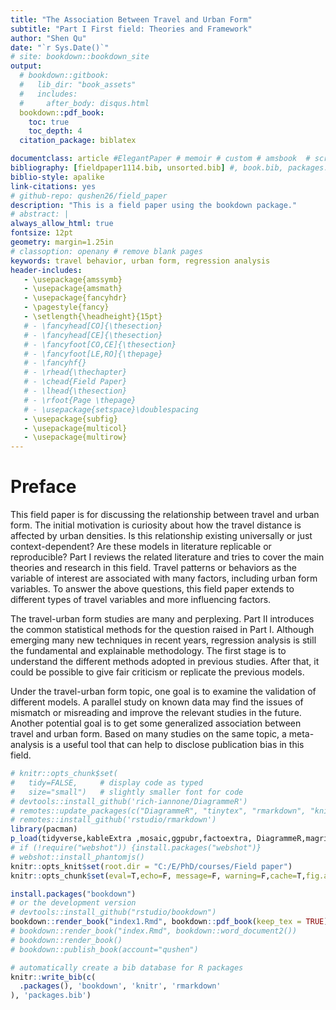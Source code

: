 ```yaml
---
title: "The Association Between Travel and Urban Form"
subtitle: "Part I First field: Theories and Framework"
author: "Shen Qu"
date: "`r Sys.Date()`"
# site: bookdown::bookdown_site
output: 
  # bookdown::gitbook: 
  #   lib_dir: "book_assets"
  #   includes:
  #     after_body: disqus.html
  bookdown::pdf_book:
    toc: true
    toc_depth: 4
  citation_package: biblatex

documentclass: article #ElegantPaper # memoir # custom # amsbook  # scrbook # book
bibliography: [fieldpaper1114.bib, unsorted.bib] #, book.bib, packages.bib
biblio-style: apalike
link-citations: yes
# github-repo: qushen26/field_paper
description: "This is a field paper using the bookdown package."
# abstract: |
always_allow_html: true
fontsize: 12pt
geometry: margin=1.25in
# classoption: openany # remove blank pages
keywords: travel behavior, urban form, regression analysis
header-includes:
   - \usepackage{amssymb}
   - \usepackage{amsmath}
   - \usepackage{fancyhdr}
   - \pagestyle{fancy}
   - \setlength{\headheight}{15pt}
   # - \fancyhead[CO]{\thesection}
   # - \fancyhead[CE]{\thesection}
   # - \fancyfoot[CO,CE]{\thesection}
   # - \fancyfoot[LE,RO]{\thepage}
   # - \fancyhf{}
   # - \rhead{\thechapter}
   # - \chead{Field Paper}
   # - \lhead{\thesection}
   # - \rfoot{Page \thepage}
   # - \usepackage{setspace}\doublespacing
   - \usepackage{subfig}
   - \usepackage{multicol}
   - \usepackage{multirow}
---
```


# Preface {.unnumbered}

This field paper is for discussing the relationship between travel and urban form. The initial motivation is curiosity about how the travel distance is affected by urban densities. Is this relationship existing universally or just context-dependent? Are these models in literature replicable or reproducible? Part I reviews the related literature and tries to cover the main theories and research in this field. Travel patterns or behaviors as the variable of interest are associated with many factors, including urban form variables. To answer the above questions, this field paper extends to different types of travel variables and more influencing factors.

The travel-urban form studies are many and perplexing. Part II introduces the common statistical methods for the question raised in Part I. Although emerging many new techniques in recent years, regression analysis is still the fundamental and explainable methodology. The first stage is to understand the different methods adopted in previous studies. After that, it could be possible to give fair criticism or replicate the previous models.

Under the travel-urban form topic, one goal is to examine the validation of different models. A parallel study on known data may find the issues of mismatch or misreading and improve the relevant studies in the future. Another potential goal is to get some generalized association between travel and urban form. Based on many studies on the same topic, a meta-analysis is a useful tool that can help to disclose publication bias in this field.

<!-- - Several Ideas -->

<!-- The discussion will gradually narrow down to the association between driving distance and urban density.  -->

<!-- Instead of using a very high dimension model or synthesized index,  -->

<!-- Population Density itself may have more potential to explain the driving distance than people ever thought about. -->

<!--  Many disaggregated travel-urban form models without psychological factors are underfitting, the corresponding estimates are biased. -->

<!-- When the goal of related studies is to provide evidence for public policy, the aggregated analysis may be good enough. -->

<!--  The estimated coefficients are incomparable unless the regression models have the common key specification. Because $\boldsymbol{\hat\beta}=(\mathbf{X'X})^{-1}\mathbf{X'}\mathbf{y}$ is a function depending on $\mathbf{X}$. -->

<!--  Standardized coefficients or elasticities cannot fix these issues. -->

<!--  Due to the non-linear characteristics of many individual and urban-form factors, identifying the effective ranges of variables is useful for policymaking. -->

```r
# knitr::opts_chunk$set(
#   tidy=FALSE,     # display code as typed
#   size="small")   # slightly smaller font for code
# devtools::install_github('rich-iannone/DiagrammeR')
# remotes::update_packages(c("DiagrammeR", "tinytex", "rmarkdown", "knitr"))
# remotes::install_github('rstudio/rmarkdown')
library(pacman)
p_load(tidyverse,kableExtra ,mosaic,ggpubr,factoextra, DiagrammeR,magrittr) #
# if (!require("webshot")) {install.packages("webshot")}
# webshot::install_phantomjs()
knitr::opts_knit$set(root.dir = "C:/E/PhD/courses/Field paper")
knitr::opts_chunk$set(eval=T,echo=F, message=F, warning=F,cache=T,fig.align = 'center') #,fig.pos="!h",fig.dim = c(8, 6)

```

```r
install.packages("bookdown")
# or the development version
# devtools::install_github("rstudio/bookdown")
bookdown::render_book("index1.Rmd", bookdown::pdf_book(keep_tex = TRUE))
# bookdown::render_book("index.Rmd", bookdown::word_document2())
# bookdown::render_book()
# bookdown::publish_book(account="qushen")
```

```r
# automatically create a bib database for R packages
knitr::write_bib(c(
  .packages(), 'bookdown', 'knitr', 'rmarkdown'
), 'packages.bib')
```
